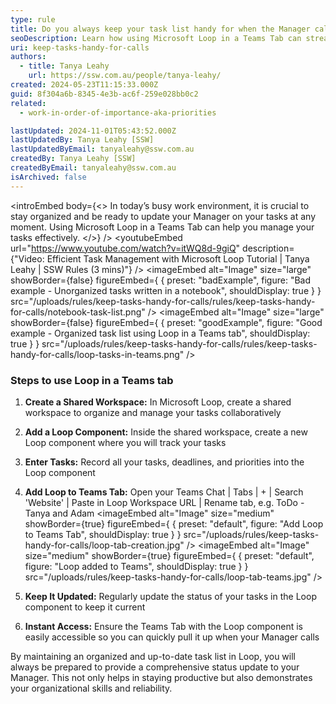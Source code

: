 ```yaml
---
type: rule
title: Do you always keep your task list handy for when the Manager calls?
seoDescription: Learn how using Microsoft Loop in a Teams Tab can streamline your task management and keep you organized.
uri: keep-tasks-handy-for-calls
authors:
  - title: Tanya Leahy
    url: https://ssw.com.au/people/tanya-leahy/
created: 2024-05-23T11:15:33.000Z
guid: 8f304a6b-8345-4e3b-ac6f-259e028bb0c2
related:
  - work-in-order-of-importance-aka-priorities

lastUpdated: 2024-11-01T05:43:52.000Z
lastUpdatedBy: Tanya Leahy [SSW]
lastUpdatedByEmail: tanyaleahy@ssw.com.au
createdBy: Tanya Leahy [SSW]
createdByEmail: tanyaleahy@ssw.com.au
isArchived: false
---
```


<introEmbed
  body={<>
In today’s busy work environment, it is crucial to stay organized and be ready to update your Manager on your tasks at any moment. Using Microsoft Loop in a Teams Tab can help you manage your tasks effectively.
  </>}
/>
<youtubeEmbed url="https://www.youtube.com/watch?v=itWQ8d-9giQ" description={"Video: Efficient Task Management with Microsoft Loop Tutorial | Tanya Leahy | SSW Rules (3 mins)"} />
<imageEmbed
  alt="Image"
  size="large"
  showBorder={false}
  figureEmbed={ {
    preset: "badExample",
    figure: "Bad example - Unorganized tasks written in a notebook",
    shouldDisplay: true
  } }
  src="/uploads/rules/keep-tasks-handy-for-calls/rules/keep-tasks-handy-for-calls/notebook-task-list.png"
/>
<imageEmbed
  alt="Image"
  size="large"
  showBorder={false}
  figureEmbed={ {
    preset: "goodExample",
    figure: "Good example - Organized task list using Loop in a Teams tab",
    shouldDisplay: true
  } }
  src="/uploads/rules/keep-tasks-handy-for-calls/rules/keep-tasks-handy-for-calls/loop-tasks-in-teams.png"
/>

### Steps to use Loop in a Teams tab

1. **Create a Shared Workspace:** In Microsoft Loop, create a shared workspace to organize and manage your tasks collaboratively
2. **Add a Loop Component:** Inside the shared workspace, create a new Loop component where you will track your tasks
3. **Enter Tasks:** Record all your tasks, deadlines, and priorities into the Loop component
4. **Add Loop to Teams Tab:** Open your Teams Chat | Tabs | + | Search 'Website' | Paste in Loop Workspace URL | Rename tab, e.g. ToDo - Tanya and Adam
<imageEmbed
  alt="Image"
  size="medium"
  showBorder={true}
  figureEmbed={ {
    preset: "default",
    figure: "Add Loop to Teams Tab",
    shouldDisplay: true
  } }
  src="/uploads/rules/keep-tasks-handy-for-calls/loop-tab-creation.jpg"
/>
<imageEmbed
  alt="Image"
  size="medium"
  showBorder={true}
  figureEmbed={ {
    preset: "default",
    figure: "Loop added to Teams",
    shouldDisplay: true
  } }
  src="/uploads/rules/keep-tasks-handy-for-calls/loop-tab-teams.jpg"
/>

5. **Keep It Updated:** Regularly update the status of your tasks in the Loop component to keep it current
6. **Instant Access:** Ensure the Teams Tab with the Loop component is easily accessible so you can quickly pull it up when your Manager calls

By maintaining an organized and up-to-date task list in Loop, you will always be prepared to provide a comprehensive status update to your Manager. This not only helps in staying productive but also demonstrates your organizational skills and reliability.
